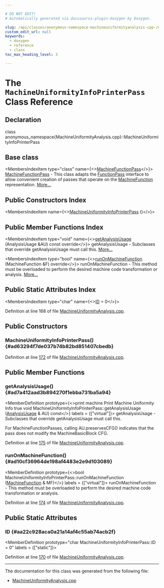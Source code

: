 ```yaml
---

# DO NOT EDIT!
# Automatically generated via docusaurus-plugin-doxygen by Doxygen.

slug: /api/classes/anonymous-namespace-machineuniformityanalysis-cpp-/machineuniformityinfoprinterpass
custom_edit_url: null
keywords:
  - doxygen
  - reference
  - class
toc_max_heading_level: 3

---
```





# The `MachineUniformityInfoPrinterPass` Class Reference

<DoxygenPage pluginConfig={pluginConfig}>



## Declaration

<CodeBlock>class anonymous_namespace{MachineUniformityAnalysis.cpp}::MachineUniformityInfoPrinterPass</CodeBlock>

## Base class

<MembersIndex>

<MembersIndexItem
  type="class"
  name={<><a href="/docs/api/classes/llvm/machinefunctionpass">MachineFunctionPass</a></>}>
<a href="/docs/api/classes/llvm/machinefunctionpass">MachineFunctionPass</a> - This class adapts the <a href="/docs/api/classes/llvm/functionpass">FunctionPass</a> interface to allow convenient creation of passes that operate on the <a href="/docs/api/classes/llvm/machinefunction">MachineFunction</a> representation. <a href="/docs/api/classes/llvm/machinefunctionpass/#details">More...</a>
</MembersIndexItem>

</MembersIndex>

## Public Constructors Index

<MembersIndex>

<MembersIndexItem
  name={<><a href="#ad63294f7de037b74b82bd851407cbedb">MachineUniformityInfoPrinterPass</a> ()</>}>
</MembersIndexItem>

</MembersIndex>

## Public Member Functions Index

<MembersIndex>

<MembersIndexItem
  type="void"
  name={<><a href="#ad7a412aad3b894270f1ebba731ba5a94">getAnalysisUsage</a> (AnalysisUsage &amp;AU) const override</>}>
getAnalysisUsage - Subclasses that override getAnalysisUsage must call this. <a href="#ad7a412aad3b894270f1ebba731ba5a94">More...</a>
</MembersIndexItem>

<MembersIndexItem
  type="bool"
  name={<><a href="#ad10cf36964de198af4483e2e9d103089">runOnMachineFunction</a> (MachineFunction &amp;F) override</>}>
runOnMachineFunction - This method must be overloaded to perform the desired machine code transformation or analysis. <a href="#ad10cf36964de198af4483e2e9d103089">More...</a>
</MembersIndexItem>

</MembersIndex>

## Public Static Attributes Index

<MembersIndex>

<MembersIndexItem
  type="char"
  name={<><a href="#aa22c928aca0a21a14af4c55ab74acb2f">ID</a> = 0</>}>
</MembersIndexItem>

</MembersIndex>


Definition at line 168 of file <a href="/docs/api/files/lib/lib/codegen/machineuniformityanalysis-cpp">MachineUniformityAnalysis.cpp</a>.

<SectionDefinition>

## Public Constructors

### MachineUniformityInfoPrinterPass() {#ad63294f7de037b74b82bd851407cbedb}

<MemberDefinition
  prototype="MachineUniformityInfoPrinterPass::MachineUniformityInfoPrinterPass ()">

Definition at line <a href="/docs/api/files/lib/lib/codegen/machineuniformityanalysis-cpp/#l00172">172</a> of file <a href="/docs/api/files/lib/lib/codegen/machineuniformityanalysis-cpp">MachineUniformityAnalysis.cpp</a>.
</MemberDefinition>

</SectionDefinition>

<SectionDefinition>

## Public Member Functions

### getAnalysisUsage() {#ad7a412aad3b894270f1ebba731ba5a94}

<MemberDefinition
  prototype={<>print machine Print Machine Uniformity Info true void MachineUniformityInfoPrinterPass::getAnalysisUsage (<a href="/docs/api/classes/llvm/analysisusage">AnalysisUsage</a> &amp; AU) const</>}
  labels = {["virtual"]}>
getAnalysisUsage - Subclasses that override getAnalysisUsage must call this.

For MachineFunctionPasses, calling AU.preservesCFG() indicates that the pass does not modify the MachineBasicBlock CFG.

Definition at line <a href="/docs/api/files/lib/lib/codegen/machineuniformityanalysis-cpp/#l00175">175</a> of file <a href="/docs/api/files/lib/lib/codegen/machineuniformityanalysis-cpp">MachineUniformityAnalysis.cpp</a>.
</MemberDefinition>

### runOnMachineFunction() {#ad10cf36964de198af4483e2e9d103089}

<MemberDefinition
  prototype={<>bool MachineUniformityInfoPrinterPass::runOnMachineFunction (<a href="/docs/api/classes/llvm/machinefunction">MachineFunction</a> &amp; MF)</>}
  labels = {["virtual"]}>
runOnMachineFunction - This method must be overloaded to perform the desired machine code transformation or analysis.

Definition at line <a href="/docs/api/files/lib/lib/codegen/machineuniformityanalysis-cpp/#l00174">174</a> of file <a href="/docs/api/files/lib/lib/codegen/machineuniformityanalysis-cpp">MachineUniformityAnalysis.cpp</a>.
</MemberDefinition>

</SectionDefinition>

<SectionDefinition>

## Public Static Attributes

### ID {#aa22c928aca0a21a14af4c55ab74acb2f}

<MemberDefinition
  prototype="char MachineUniformityInfoPrinterPass::ID = 0"
  labels = {["static"]}>

Definition at line <a href="/docs/api/files/lib/lib/codegen/machineuniformityanalysis-cpp/#l00170">170</a> of file <a href="/docs/api/files/lib/lib/codegen/machineuniformityanalysis-cpp">MachineUniformityAnalysis.cpp</a>.
</MemberDefinition>

</SectionDefinition>

<hr/>

The documentation for this class was generated from the following file:

<ul>
<li><a href="/docs/api/files/lib/lib/codegen/machineuniformityanalysis-cpp">MachineUniformityAnalysis.cpp</a></li>
</ul>

</DoxygenPage>
